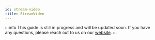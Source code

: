 ```yaml
---
id: stream-video
title: StreamVideo
---
```


:::info
This guide is still in progress and will be updated soon.
If you have any questions, please reach out to us on our [website](https://getstream.io/video/#contact).
:::
